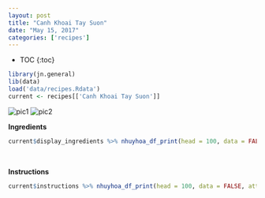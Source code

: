 ```yaml
---
layout: post
title: "Canh Khoai Tay Suon"
date: "May 15, 2017"
categories: ['recipes']
---
```


* TOC
{:toc}

```r
library(jn.general)
lib(data)
load('data/recipes.Rdata')
current <- recipes[['Canh Khoai Tay Suon']]
```

![pic1](http://jnguyen92.github.io/nhuyhoa/figure/food/Canh Khoai Tay Suon1.JPG)
![pic2](http://jnguyen92.github.io/nhuyhoa/figure/food/Canh Khoai Tay Suon2.JPG)

**Ingredients**

```r
current$display_ingredients %>% nhuyhoa_df_print(head = 100, data = FALSE, attribute = "class = \"presenttab\"")
```

<br>

**Instructions**

```r
current$instructions %>% nhuyhoa_df_print(head = 100, data = FALSE, attribute = "class = \"presenttabnoh\"")
```

